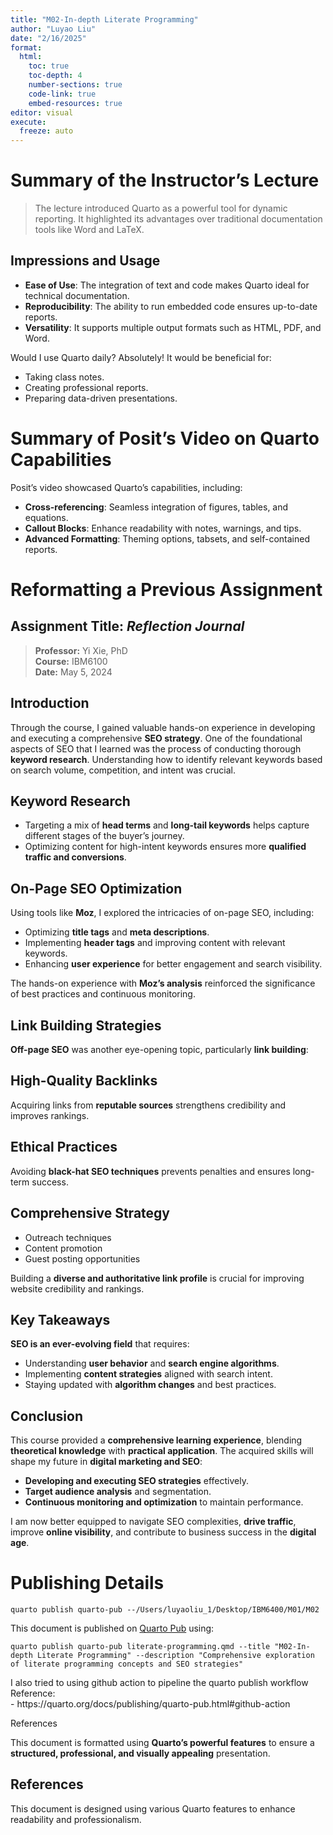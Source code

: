 ```yaml
---
title: "M02-In-depth Literate Programming"
author: "Luyao Liu"
date: "2/16/2025"
format: 
  html: 
    toc: true
    toc-depth: 4
    number-sections: true
    code-link: true
    embed-resources: true
editor: visual
execute: 
  freeze: auto
---
```


# Summary of the Instructor's Lecture

> The lecture introduced Quarto as a powerful tool for dynamic reporting. It highlighted its advantages over traditional documentation tools like Word and LaTeX.

## Impressions and Usage

-   **Ease of Use**: The integration of text and code makes Quarto ideal for technical documentation.
-   **Reproducibility**: The ability to run embedded code ensures up-to-date reports.
-   **Versatility**: It supports multiple output formats such as HTML, PDF, and Word.

Would I use Quarto daily? Absolutely! It would be beneficial for:

-   Taking class notes.
-   Creating professional reports.
-   Preparing data-driven presentations.

# Summary of Posit's Video on Quarto Capabilities

Posit's video showcased Quarto's capabilities, including:

-   **Cross-referencing**: Seamless integration of figures, tables, and equations.
-   **Callout Blocks**: Enhance readability with notes, warnings, and tips.
-   **Advanced Formatting**: Theming options, tabsets, and self-contained reports.

# Reformatting a Previous Assignment

## Assignment Title: *Reflection Journal*

> **Professor:** Yi Xie, PhD\
> **Course:** IBM6100\
> **Date:** May 5, 2024

## Introduction

Through the course, I gained valuable hands-on experience in developing and executing a comprehensive **SEO strategy**. One of the foundational aspects of SEO that I learned was the process of conducting thorough **keyword research**. Understanding how to identify relevant keywords based on search volume, competition, and intent was crucial.

## Keyword Research

-   Targeting a mix of **head terms** and **long-tail keywords** helps capture different stages of the buyer’s journey.
-   Optimizing content for high-intent keywords ensures more **qualified traffic and conversions**.

## On-Page SEO Optimization

Using tools like **Moz**, I explored the intricacies of on-page SEO, including:

::: callout-note
-   Optimizing **title tags** and **meta descriptions**.
-   Implementing **header tags** and improving content with relevant keywords.
-   Enhancing **user experience** for better engagement and search visibility.
:::

The hands-on experience with **Moz's analysis** reinforced the significance of best practices and continuous monitoring.

## Link Building Strategies

**Off-page SEO** was another eye-opening topic, particularly **link building**:

::: panel-tabset
## High-Quality Backlinks

Acquiring links from **reputable sources** strengthens credibility and improves rankings.

## Ethical Practices

Avoiding **black-hat SEO techniques** prevents penalties and ensures long-term success.

## Comprehensive Strategy

-   Outreach techniques
-   Content promotion
-   Guest posting opportunities
:::

Building a **diverse and authoritative link profile** is crucial for improving website credibility and rankings.

## Key Takeaways

**SEO is an ever-evolving field** that requires:

-   Understanding **user behavior** and **search engine algorithms**.
-   Implementing **content strategies** aligned with search intent.
-   Staying updated with **algorithm changes** and best practices.

## Conclusion

This course provided a **comprehensive learning experience**, blending **theoretical knowledge** with **practical application**. The acquired skills will shape my future in **digital marketing and SEO**:

-   **Developing and executing SEO strategies** effectively.
-   **Target audience analysis** and segmentation.
-   **Continuous monitoring and optimization** to maintain performance.

I am now better equipped to navigate SEO complexities, **drive traffic**, improve **online visibility**, and contribute to business success in the **digital age**.

# Publishing Details {#sec-publishing}

::: callout-note
```         
quarto publish quarto-pub --/Users/luyaoliu_1/Desktop/IBM6400/M01/M02
```

This document is published on [Quarto Pub](https://quarto.org/) using:

```         
quarto publish quarto-pub literate-programming.qmd --title "M02-In-depth Literate Programming" --description "Comprehensive exploration of literate programming concepts and SEO strategies"
```
:::

::: callout-note
I also tried to using github action to pipeline the quarto publish workflow\
Reference: \
- https://quarto.org/docs/publishing/quarto-pub.html#github-action
:::

References

::: callout-important
This document is formatted using **Quarto's powerful features** to ensure a **structured, professional, and visually appealing** presentation.
:::

## References

::: callout-note
This document is designed using various Quarto features to enhance readability and professionalism.
:::
